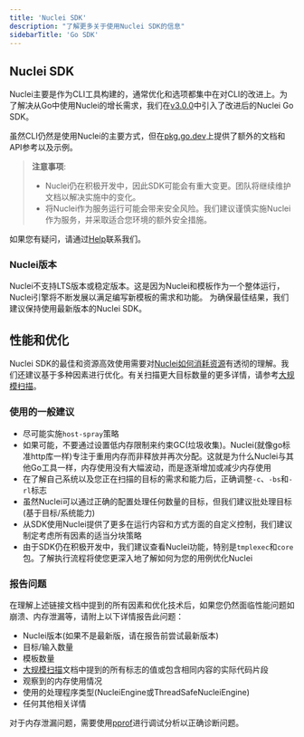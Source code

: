 ```yaml
---
title: 'Nuclei SDK'
description: "了解更多关于使用Nuclei SDK的信息"
sidebarTitle: 'Go SDK'
---
```


## Nuclei SDK

Nuclei主要是作为CLI工具构建的，通常优化和选项都集中在对CLI的改进上。为了解决从Go中使用Nuclei的增长需求，我们在[v3.0.0](https://blog.projectdiscovery.io/nuclei-v3-featurefusion/#sdk-4-all-revamped-go-sdk)中引入了改进后的Nuclei Go SDK。

虽然CLI仍然是使用Nuclei的主要方式，但在[pkg.go.dev](https://pkg.go.dev/github.com/projectdiscovery/nuclei/v3@v3.1.10/lib#section-readme)上提供了额外的文档和API参考以及示例。

> **注意事项**:
>
> - Nuclei仍在积极开发中，因此SDK可能会有重大变更。团队将继续维护文档以解决实施中的变化。  
> - 将Nuclei作为服务运行可能会带来安全风险。我们建议谨慎实施Nuclei作为服务，并采取适合您环境的额外安全措施。

<Note> 如果您有疑问，请通过[Help](/help)联系我们。</Note>


### Nuclei版本

Nuclei不支持LTS版本或稳定版本。这是因为Nuclei和模板作为一个整体运行，Nuclei引擎将不断发展以满足编写新模板的需求和功能。
为确保最佳结果，我们建议保持使用最新版本的Nuclei SDK。


## 性能和优化

Nuclei SDK的最佳和资源高效使用需要对[Nuclei如何消耗资源](/tools/nuclei/mass-scanning-cli#understanding-how-nuclei-consumes-resources)有透彻的理解。我们还建议基于多种因素进行优化。有关扫描更大目标数量的更多详情，请参考[大规模扫描](/tools/nuclei/mass-scanning-cli)。


### 使用的一般建议

- 尽可能实施`host-spray`策略
- 如果可能，不要通过设置低内存限制来约束GC(垃圾收集)。Nuclei(就像go标准http库一样)专注于重用内存而非释放并再次分配。这就是为什么Nuclei与其他Go工具一样，内存使用没有大幅波动，而是逐渐增加或减少内存使用
- 在了解自己系统以及您正在扫描的目标的需求和能力后，正确调整`-c`、`-bs`和`-rl`标志
- 虽然Nuclei可以通过正确的配置处理任何数量的目标，但我们建议批处理目标(基于目标/系统能力)
- 从SDK使用Nuclei提供了更多在运行内容和方式方面的自定义控制，我们建议制定考虑所有因素的适当分块策略
- 由于SDK仍在积极开发中，我们建议查看Nuclei功能，特别是`tmplexec`和`core`包。了解执行流程将使您更深入地了解如何为您的用例优化Nuclei


### 报告问题

在理解上述链接文档中提到的所有因素和优化技术后，如果您仍然面临性能问题如崩溃、内存泄漏等，请附上以下详情报告此问题：

- Nuclei版本(如果不是最新版，请在报告前尝试最新版本)
- 目标/输入数量
- 模板数量
- [大规模扫描](/tools/nuclei/mass-scanning-cli)文档中提到的所有标志的值或包含相同内容的实际代码片段
- 观察到的内存使用情况
- 使用的处理程序类型(NucleiEngine或ThreadSafeNucleiEngine)
- 任何其他相关详情

对于内存泄漏问题，需要使用[pprof](https://go.dev/blog/pprof)进行调试分析以正确诊断问题。




